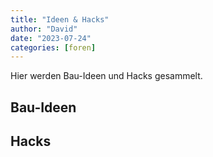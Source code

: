 ```yaml
---
title: "Ideen & Hacks"
author: "David"
date: "2023-07-24"
categories: [foren]
---
```


Hier werden Bau-Ideen und Hacks gesammelt.

<!--
add a link with: '[](){target="_blank"}'
-->

## Bau-Ideen


## Hacks